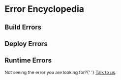 

# Error Encyclopedia

## Build Errors

<BuildErrorTable/>

## Deploy Errors

<DeployErrorTable/>

## Runtime Errors


 <TableCaption className="text-start">
        Not seeing the error you are looking for?{' '}
        <a href={Links.discord}>Talk to us</a>.
</TableCaption>
